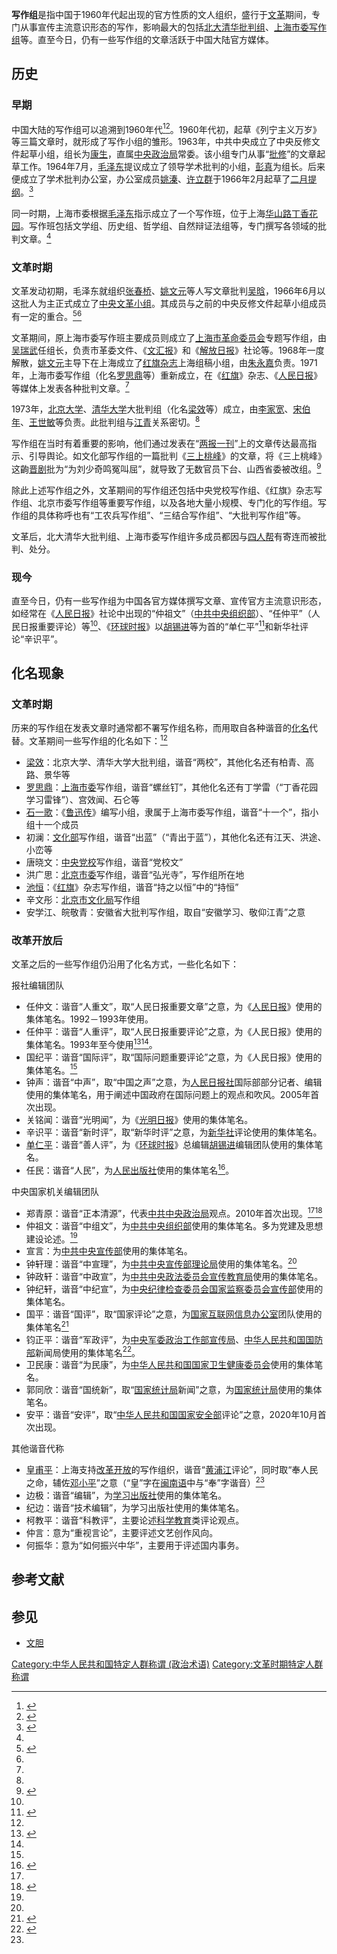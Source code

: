 '''写作组'''是指中国于1960年代起出现的官方性质的文人组织，盛行于[[文革|文革]]期间，专门从事宣传主流意识形态的写作，影响最大的包括[[梁效|北大清华批判组]]、[[罗思鼎|上海市委写作组]]等。直至今日，仍有一些写作组的文章活跃于中国大陆官方媒体。

== 历史 ==
=== 早期 ===
中国大陆的写作组可以追溯到1960年代<ref name=":0">{{Cite news|url=https://qnck.cyol.com/html/2014-06/25/nw.D110000qnck_20140625_2-02.htm|title=中国官方“写作组”署名有什么讲究|author=刘冬舒|work=青年参考|publisher=中国青年报社|date=2014-06-25|accessdate=2022-05-09|archive-date=2022-05-09|archive-url=https://web.archive.org/web/20220509025347/https://qnck.cyol.com/html/2014-06/25/nw.D110000qnck_20140625_2-02.htm}}</ref><ref>{{Cite journal|title=Secret Codes of Political Propaganda: The Unknown System of Writing Teams|author=|url=https://www.cambridge.org/core/product/identifier/S0305741013000362/type/journal_article|last=Tsai|first=Wen-Hsuan|last2=Kao|first2=Peng-Hsiang|date=2013-06|journal=[[中国季刊|The China Quarterly]]|doi=10.1017/S0305741013000362|volume=214|pages=394–410|language=en|trans-title=政治宣传的密码：罕为人知的写作组制度|issn=0305-7410|jstor=23509604|s2cid=154568091}}</ref>。1960年代初，起草《列宁主义万岁》等三篇文章时，就形成了写作小组的雏形。1963年，中共中央成立了中央反修文件起草小组，组长为[[康生|康生]]，直属[[中央政治局|中央政治局]]常委。该小组专门从事“[[反修正主义|批修]]”的文章起草工作。1964年7月，[[毛泽东|毛泽东]]提议成立了领导学术批判的小组，[[彭真|彭真]]为组长。后来便成立了学术批判办公室，办公室成员[[姚溱|姚溱]]、[[许立群_(1917年)|许立群]]于1966年2月起草了[[二月提纲|二月提纲]]。<ref name="yh">{{cite magazine|author=丁东|date=2010|title=剖析“写作组”|url=http://www.yhsjzz.com/article.php?pid=35&id=300&act=page|dead-url=yes|magazine=炎黄世界|publisher=|archive-url=https://web.archive.org/web/20110428164654/http://www.yhsjzz.com/article.php?pid=35|archive-date=2011-04-28|accessdate=2010-11-03|ISSN=1005-5428}}{{Dead link}}</ref>

同一时期，上海市委根据[[毛泽东|毛泽东]]指示成立了一个写作班，位于上海[[华山路|华山路]][[丁香花园|丁香花园]]。写作班包括文学组、历史组、哲学组、自然辩证法组等，专门撰写各领域的批判文章。<ref name="yh" />

=== 文革时期 ===
文革发动初期，毛泽东就组织[[张春桥|张春桥]]、[[姚文元|姚文元]]等人写文章批判[[吴晗|吴晗]]，1966年6月以这批人为主正式成立了[[中央文革小组|中央文革小组]]。其成员与之前的中央反修文件起草小组成员有一定的重合。<ref name="xys">{{cite web|url=http://www.xys.org/xys/ebooks/others/history/contemporary/culture_revolution/xiezuozu.txt|title=“写作组”初探|publisher=新语丝|author=丁东|access-date=2010-11-03|archive-date=2021-10-21|archive-url=https://web.archive.org/web/20211021082127/http://www.xys.org/xys/ebooks/others/history/contemporary/culture_revolution/xiezuozu.txt}}</ref><ref name="yh" />

文革期间，原上海市委写作班主要成员则成立了[[上海市革命委员会|上海市革命委员会]]专题写作组，由[[吴瑞武|吴瑞武]]任组长，负责市革委文件、《[[文汇报_(香港)|文汇报]]》和《[[解放日报|解放日报]]》社论等。1968年一度解散，[[姚文元|姚文元]]主导下在上海成立了[[红旗杂志|红旗杂志]]上海组稿小组，由[[朱永嘉|朱永嘉]]负责。1971年，上海市委写作组（化名[[罗思鼎|罗思鼎]]等）重新成立，在《[[红旗|红旗]]》杂志、《[[人民日报|人民日报]]》等媒体上发表各种批判文章。<ref name="yh" />

1973年，[[北京大学|北京大学]]、[[清华大学|清华大学]]大批判组（化名[[梁效|梁效]]等）成立，由[[李家宽|李家宽]]、[[宋伯年|宋伯年]]、[[王世敏_(文革)|王世敏]]等负责。此批判组与[[江青|江青]]关系密切。<ref name="yh" />

写作组在当时有着重要的影响，他们通过发表在“[[两报一刊|两报一刊]]”上的文章传达最高指示、引导舆论。如文化部写作组的一篇批判《[[三上桃峰|三上桃峰]]》的文章，将《三上桃峰》这齣[[晋剧|晋剧]]批为“为刘少奇鸣冤叫屈”，就导致了无数官员下台、山西省委被改组。<ref name="sohu">{{cite web|url=http://chinaelections.org/NewsInfo.asp?NewsID=190517|title=写作组的前世今生——郑青原和他的前辈们|publisher=搜狐|date=2010-11-03}}{{dead link|date=2017年11月 |bot=InternetArchiveBot |fix-attempted=yes }}</ref>

除此上述写作组之外，文革期间的写作组还包括中央党校写作组、《红旗》杂志写作组、北京市委写作组等重要写作组，以及各地大量小规模、专门化的写作组。写作组的具体称呼也有“工农兵写作组”、“三结合写作组”、“大批判写作组”等。

文革后，北大清华大批判组、上海市委写作组许多成员都因与[[四人帮|四人帮]]有寄连而被批判、处分。

=== 现今 ===
直至今日，仍有一些写作组为中国各官方媒体撰写文章、宣传官方主流意识形态，如经常在《[[人民日报|人民日报]]》社论中出现的“仲祖文”（[[中共中央组织部|中共中央组织部]]）、“任仲平”（人民日报重要评论）等<ref name="sohu" />、《[[环球时报|环球时报]]》以[[胡锡进|胡锡进]]等为首的“单仁平”<ref>{{cite web|url=http://media.sohu.com/20130812/n383935062.shtml|title=胡锡进出新书 环球时报“单仁平”真人曝光|publisher=环球时报|date=2013-08-12|access-date=2013-08-15|archive-date=2016-03-05|archive-url=https://web.archive.org/web/20160305035057/http://media.sohu.com/20130812/n383935062.shtml}}</ref>和新华社评论“辛识平”。

== 化名现象 ==
=== 文革时期 ===
历来的写作组在发表文章时通常都不署写作组名称，而用取自各种谐音的[[化名|化名]]代替。文革期间一些写作组的化名如下：<ref name="sohu" />

* [[梁效|梁效]]：北京大学、清华大学大批判组，谐音“两校”，其他化名还有柏青、高路、景华等
* [[罗思鼎|罗思鼎]]：[[上海市委|上海市委]]写作组，谐音“螺丝钉”，其他化名还有丁学雷（“丁香花园学习雷锋”）、宫效闻、石仑等
* [[石一歌|石一歌]]：《[[鲁迅传|鲁迅传]]》编写小组，隶属于上海市委写作组，谐音“十一个”，指小组十一个成员
* 初澜：[[文化部|文化部]]写作组，谐音“出蓝”（“青出于蓝”），其他化名还有江天、洪途、小峦等
* 唐晓文：[[中央党校|中央党校]]写作组，谐音“党校文”
* 洪广思：[[北京市委|北京市委]]写作组，谐音“弘光寺”，写作组所在地
* [[池恒|池恒]]：《[[红旗|红旗]]》杂志写作组，谐音“持之以恒”中的“持恒”
* 辛文彤：[[北京市文化局|北京市文化局]]写作组
* 安学江、皖敬青：安徽省大批判写作组，取自“安徽学习、敬仰江青”之意

=== 改革开放后 ===
文革之后的一些写作组仍沿用了化名方式，一些化名如下：
; 报社编辑团队
* 任仲文：谐音“人重文”，取“人民日报重要文章”之意，为《[[人民日报|人民日报]]》使用的集体笔名。1992－1993年使用。
* 任仲平：谐音“人重评”，取“人民日报重要评论”之意，为《人民日报》使用的集体笔名。1993年至今使用<ref>{{cite web|url=http://www.people.com.cn/GB/32306/54155/57487/8560342.html|title=人民日报记者揭秘“任仲平”背后的故事|publisher=人民网|date=2008-12-22|accessdate=2010-11-03|archive-date=2018-03-22|archive-url=https://web.archive.org/web/20180322051140/http://www.people.com.cn/GB/32306/54155/57487/8560342.html|dead-url=no}}</ref><ref name=":0" />。
* 国纪平：谐音“国际评”，取“国际问题重要评论”之意，为《人民日报》使用的集体笔名。<ref name=":0" />
* 钟声：谐音“中声”，取“中国之声”之意，为[[人民日报社|人民日报社]]国际部部分记者、编辑使用的集体笔名，用于阐述中国政府在国际问题上的观点和吹风。2005年首次出现。
* 关铭闻：谐音“光明闻”，为《[[光明日报|光明日报]]》使用的集体笔名。
* 辛识平：谐音“新时评”，取“新华时评”之意，为[[新华社|新华社]]评论使用的集体笔名。
* [[单仁平|单仁平]]：谐音“善人评”，为《[[环球时报|环球时报]]》总编辑[[胡锡进|胡锡进]]编辑团队使用的集体笔名。
* 任民：谐音“人民”，为[[人民出版社|人民出版社]]使用的集体笔名<ref>{{cite news|author1=南都记者 葛倩 实习生 舒洁|title=朱镕基新书今日出版 人民出版社社长详解始末|url=http://news.sohu.com/20130812/n383903440.shtml|accessdate=2016-05-26|agency=南方都市报|publisher=搜狐|date=2013年8月12日|language=zh-hans|archive-date=2016-12-20|archive-url=https://web.archive.org/web/20161220155319/http://news.sohu.com/20130812/n383903440.shtml|dead-url=no}}</ref>。

; 中央国家机关编辑团队
* 郑青原：谐音“正本清源”，代表[[中共中央政治局|中共中央政治局]]观点。2010年首次出现。<ref name="sohu" /><ref>{{cite web|url=http://www.morningpost.com.cn/bjcb/html/2010-11/01/content_57105.htm|title=人民日报“郑青原”是谁|publisher=北京晨报|date=2010-11-01|deadurl=yes|archiveurl=https://web.archive.org/web/20101106042616/http://www.morningpost.com.cn/bjcb/html/2010-11/01/content_57105.htm|archivedate=2010-11-06|accessdate=2010-11-03}}</ref>
* 仲祖文：谐音“中组文”，为[[中共中央组织部|中共中央组织部]]使用的集体笔名。多为党建及思想建设论述。<ref name=":0" />
* 宣言：为[[中共中央宣传部|中共中央宣传部]]使用的集体笔名。
* 钟轩理：谐音“中宣理”，为[[中共中央宣传部|中共中央宣传部理论局]]使用的集体笔名。<ref name=":0" />
* 钟政轩：谐音“中政宣”，为[[中共中央政法委员会|中共中央政法委员会宣传教育局]]使用的集体笔名。
* 钟纪轩，谐音“中纪宣”，为[[中国共产党中央纪律检查委员会|中央纪律检查委员会国家监察委员会宣传部]]使用的集体笔名。
* 国平：谐音“国评”，取“国家评论”之意，为[[国家互联网信息办公室|国家互联网信息办公室]]团队使用的集体笔名<ref>{{cite news|author1=新京报|title=年度互联网人物评论员“国平”是谁？|url=http://news.xinhuanet.com/newmedia/2015-07/10/c_134400020.htm|accessdate=2016-05-26|publisher=新华网|date=2015年7月10日|language=zh-hans|archive-date=2016-07-01|archive-url=https://web.archive.org/web/20160701074939/http://news.xinhuanet.com/newmedia/2015-07/10/c_134400020.htm|dead-url=no}}</ref>
* 钧正平：谐音“军政评”，为[[中央军委政治工作部宣传局|中央军委政治工作部宣传局]]、[[中华人民共和国国防部|中华人民共和国国防部]]新闻局使用的集体笔名<ref name="报道0624A">{{cite web |author1=余金虎 |title=“钧正平工作室”微信公众号开通上线 |url=http://www.mod.gov.cn/jmsd/2016-07/11/content_4691672.htm?from=timeline&isappinstalled=0 |website=中华人民共和国国防部 |accessdate=2020-06-24 |location=北京 |language=zh-cn |archive-date=2020-06-26 |archive-url=https://web.archive.org/web/20200626055257/http://www.mod.gov.cn/jmsd/2016-07/11/content_4691672.htm?from=timeline&isappinstalled=0 |dead-url=no }}</ref>。
* 卫民康：谐音“为民康”，为[[中华人民共和国国家卫生健康委员会|中华人民共和国国家卫生健康委员会]]使用的集体笔名。{{cn}}
* 郭同欣：谐音“国统新”，取“[[国家统计局|国家统计局]]新闻”之意，为[[国家统计局|国家统计局]]使用的集体笔名。{{cn}}
* 安平：谐音“安评”，取“[[中华人民共和国国家安全部|中华人民共和国国家安全部]]评论”之意，2020年10月首次出现。{{cn}}
; 其他谐音代称
* [[皇甫平|皇甫平]]：上海支持[[改革开放|改革开放]]的写作组织，谐音“[[黄浦江|黄浦江]]评论”，同时取“奉人民之命，辅佐[[邓小平|邓小平]]”之意（“皇”字在[[闽南语|闽南语]]中与“奉”字谐音）<ref name=":0" />
* 边极：谐音“编辑”，为[[学习出版社|学习出版社]]使用的集体笔名。
* 纪边：谐音“技术编辑”，为学习出版社使用的集体笔名。
* 柯教平：谐音“科教评”，主要论述[[科教|科学教育]]类评论观点。
* 仲言：意为“重视言论”，主要评述文艺创作风向。
* 何振华：意为“如何振兴中华”，主要用于评述国内事务。

== 参考文献 ==
{{Reflist}}

== 参见 ==
* [[文胆|文胆]]

[[Category:中华人民共和国特定人群称谓_(政治术语)|Category:中华人民共和国特定人群称谓 (政治术语)]]
[[Category:文革时期特定人群称谓|Category:文革时期特定人群称谓]]